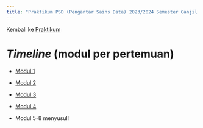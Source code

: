 ```yaml
---
title: "Praktikum PSD (Pengantar Sains Data) 2023/2024 Semester Ganjil (Kurikulum 2020)"
---
```


Kembali ke [Praktikum](../../../../praktikum.qmd)

# *Timeline* (modul per pertemuan)

* [Modul 1](./Pekan%201/modul1.qmd)

* [Modul 2](./Pekan%202/modul2.qmd)

* [Modul 3](./Pekan%203/modul3.qmd)

* [Modul 4](./Pekan%204/modul4.qmd)

* Modul 5-8 menyusul!
